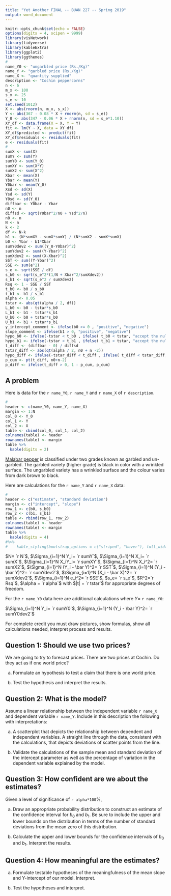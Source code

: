---
title: "Yet Another FINAL -- BUAN 227 -- Spring 2019"
output: word_document
---

```{r setup, include=FALSE}
knitr::opts_chunk$set(echo = FALSE)
options(digits = 4, scipen = 9999)
library(visNetwork)
library(tidyverse)
library(kableExtra)
library(ggplot2)
library(ggthemes)
#
name_Y0 <- "ungarbled price (Rs./Kg)"
name_Y <- "garbled price (Rs./Kg)"
name_X <- "quantity supplied"
description <- "Cochin peppercorns"
n <- 6
m_x <- 100
s_x <- 25
s_e <- 10
set.seed(1012)
X <- abs(rnorm(n, m_x, s_x))
Y <- abs(367 - 0.08 * X + rnorm(n, sd = s_e))
Y_0 <- abs(347 - 0.06 * X + rnorm(n, sd = s_e*1.10))
XY_df <- data.frame(X = X, Y = Y)
fit <- lm(Y ~ X, data = XY_df)
XY_df$predicted <- predict(fit)
XY_df$residuals <- residuals(fit)
e <- residuals(fit)
#
sumX <- sum(X)
sumY <- sum(Y)
sumY0 <- sum(Y_0)
sumXY <- sum(X*Y)
sumX2 <- sum(X^2)
Xbar <- mean(X)
Ybar <- mean(Y)
Y0bar <- mean(Y_0)
Xsd <- sd(X)
Ysd <- sd(Y)
Y0sd <- sd(Y_0)
diffbar <- Y0bar - Ybar
n0 <- n
diffsd <- sqrt(Y0bar^2/n0 + Ysd^2/n)
n0 <- n
N <- n
k <- 2
df <- N-k
b1 <- (N*sumXY - sumX*sumY) / (N*sumX2 - sumX*sumX)
b0 <- Ybar - b1*Xbar
sumY0dev2 <- sum((Y_0-Y0bar)^2)
sumYdev2 <- sum((Y-Ybar)^2)
sumXdev2 <- sum((X-Xbar)^2)
SST <- sum((Y-Ybar)^2)
SSE <- sum(e^2)
s_e <- sqrt(SSE / df)
s_b0 <- sqrt(s_e^2*(1/N + Xbar^2/sumXdev2))
s_b1 <- sqrt(s_e^2 / sumXdev2)
Rsq <- 1 - SSE / SST
t_b0 <- b0 / s_b0
t_b1 <- b1 / s_b1
alpha <- 0.05
tstar <- abs(qt(alpha / 2, df))
L_b0 <- b0 - tstar*s_b0
L_b1 <- b1 - tstar*s_b1
U_b0 <- b0 + tstar*s_b0
U_b1 <- b1 + tstar*s_b1
y_intercept_comment <- ifelse(b0 >= 0 , "positive", "negative")
slope_comment <- ifelse(b1 > 0, "positive", "negative")
hypo_b0 <- ifelse(-tstar < t_b0 , ifelse( t_b0 < tstar, "accept the null hypothesis", "reject the null hypothesis"), "reject the null hypothesis")
hypo_b1 <- ifelse(-tstar < t_b1 , ifelse( t_b1 < tstar, "accept the null hypothesis", "reject the null hypothesis"), "reject the null hypothesis")
t_diff <- (diffbar - 0) / diffsd
tstar_diff <- abs(qt(alpha / 2, n0 + n -2))
hypo_diff <- ifelse(-tstar_diff < t_diff , ifelse( t_diff < tstar_diff, "accept the null hypothesis", "reject the null hypothesis"), "reject the null hypothesis")
p_cum <- pt(t_diff, n0+n-2)
p_diff <- ifelse(t_diff > 0, 1 - p_cum, p_cum)
```

## A problem

Here is data for the `r name_Y0`, `r name_Y` and `r name_X` of `r description`. 

```{r}
#
header <- c(name_Y0, name_Y, name_X)
margin <- 1:N
col_0 <- Y_0
col_1 <- Y
col_2 <- X
table <- cbind(col_0, col_1, col_2)
colnames(table) <- header
rownames(table) <- margin
table %>% 
  kable(digits = 2)
```

[Malabar pepper](https://en.wikipedia.org/wiki/Malabar_pepper) is classified under two grades known as garbled and un-garbled. The garbled variety (higher grade) is black in color with a wrinkled surface. The ungarbled variety has a wrinkled surface and the colour varies from dark brown to black.

Here are calculations for the `r name_Y` and `r name_X` data:

```{r}
#
header <- c("estimate", "standard deviation")
margin <- c("intercept", "slope")
row_1 <- c(b0, s_b0)
row_2 <- c(b1, s_b1)
table <- rbind(row_1, row_2)
colnames(table) <- header
rownames(table) <- margin
table %>% 
  kable(digits = 4) 
#%>%
#    kable_styling(bootstrap_options = c("striped", "hover"), full_width = F)
```

$N= `r N`$, $\Sigma_{i=1}^N Y_i= `r sumY`$, $\Sigma_{i=1}^N X_i= `r sumX`$, $\Sigma_{i=1}^N X_iY_i= `r sumXY`$, $\Sigma_{i=1}^N X_i^2= `r sumX2`$, $\Sigma_{i=1}^N (Y_i - \bar Y)^2= `r SST`$, $\Sigma_{i=1}^N (Y_i - \bar Y)^2= `r sumYdev2`$, $\Sigma_{i=1}^N (X_i - \bar X)^2= `r sumXdev2`$, $\Sigma_{i=1}^N e_i^2= `r SSE`$, $s_e= `r s_e`$, $R^2=`r Rsq`$, $\alpha = `r alpha`$ with $|t| = `r tstar`$ for appropriate degrees of freedom. 

For the `r name_Y0` data here are additional calculations where $Y =$ `r name_Y0`:

$\Sigma_{i=1}^N Y_i= `r sumY0`$, $\Sigma_{i=1}^N (Y_i - \bar Y)^2= `r sumY0dev2`$

For complete credit you must draw pictures, show formulas, show all calculations needed, interpret process and results.

## Question 1: Should we use two prices?

We are going to try to forecast prices. There are two prices at Cochin. Do they act as if one world price? 

a. Formulate an hypothesis to test a claim that there is one world price. 

b. Test the hypothesis and interpret the results.

## Question 2: What is the model?

Assume a linear relationship between the independent variable `r name_X` and dependent variable `r name_Y`. Include in this description the following with interpretations:

a. A scatterplot that depicts the relationship between dependent and independent variables. A straight line through the data, consistent with the calculations, that depicts deviations of scatter points from the line.

b. Validate the calculations of the sample mean and standard deviation of the intercept parameter as well as the percentage of variation in the dependent variable explained by the model.

## Question 3: How confident are we about the estimates?

Given a level of significance of `r alpha*100`\%, 

a. Draw an appropriate probability distribution to construct an estimate of the confidence interval for $b_0$ and $b_1$. Be sure to include the upper and lower bounds on the distribution in terms of the number of standard deviations from the mean zero of this distribution.

b. Calculate the upper and lower bounds for the confidence intervals of $b_0$ and $b_1$. Interpret the results.

## Question 4: How meaningful are the estimates?

a. Formulate testable hypotheses of the meaningfulness of the mean slope and Y-intercept of our model. Interpret.

b. Test the hypotheses and interpret.
